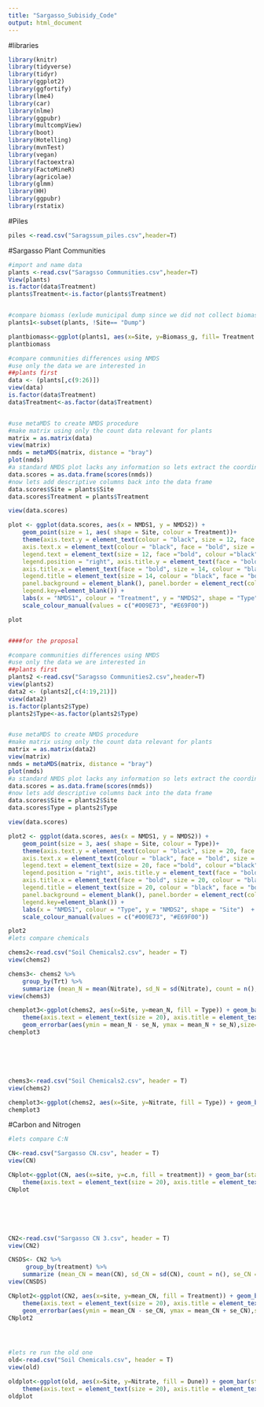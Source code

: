 ```yaml
---
title: "Sargasso_Subisidy_Code"
output: html_document
---
```


#libraries
```r
library(knitr)
library(tidyverse)
library(tidyr)
library(ggplot2)
library(ggfortify)
library(lme4)
library(car)
library(nlme)
library(ggpubr)
library(multcompView)
library(boot)
library(Hotelling)
library(mvnTest)
library(vegan)
library(factoextra)
library(FactoMineR)
library(agricolae)
library(glmm)
library(HH)
library(ggpubr)
library(rstatix)
```

#Piles
```r
piles <-read.csv("Saragssum_piles.csv",header=T)

```

#Sargasso Plant Communities 
```r
#import and name data
plants <-read.csv("Saragsso Communities.csv",header=T)
View(plants)
is.factor(data$Treatment)
plants$Treatment<-is.factor(plants$Treatment)


#compare biomass (exlude municipal dump since we did not collect biomass there)
plants1<-subset(plants, !Site== "Dump")

plantbiomass<-ggplot(plants1, aes(x=Site, y=Biomass_g, fill= Treatment )) + geom_bar(stat="identity",position=position_dodge()) + theme_bw() + xlab("Site") + ylab("biomass (g)") + ggtitle("") 
plantbiomass

#compare communities differences using NMDS
#use only the data we are interested in
##plants first
data <- (plants[,c(9:26)])
view(data)
is.factor(data$Treatment)
data$Treatment<-as.factor(data$Treatment)


#use metaMDS to create NMDS procedure
#make matrix using only the count data relevant for plants
matrix = as.matrix(data)
view(matrix)
nmds = metaMDS(matrix, distance = "bray") 
plot(nmds)
#a standard NMDS plot lacks any information so lets extract the coordinates and make it more informative
data.scores = as.data.frame(scores(nmds))
#now lets add descriptive columns back into the data frame 
data.scores$Site = plants$Site
data.scores$Treatment = plants$Treatment

view(data.scores)

plot <- ggplot(data.scores, aes(x = NMDS1, y = NMDS2)) + 
    geom_point(size = 1, aes( shape = Site, colour = Treatment))+ 
    theme(axis.text.y = element_text(colour = "black", size = 12, face = "bold"), 
    axis.text.x = element_text(colour = "black", face = "bold", size = 12), 
    legend.text = element_text(size = 12, face ="bold", colour ="black"), 
    legend.position = "right", axis.title.y = element_text(face = "bold", size = 14), 
    axis.title.x = element_text(face = "bold", size = 14, colour = "black"), 
    legend.title = element_text(size = 14, colour = "black", face = "bold"), 
    panel.background = element_blank(), panel.border = element_rect(colour = "black", fill = NA, size = 1.2),
    legend.key=element_blank()) + 
    labs(x = "NMDS1", colour = "Treatment", y = "NMDS2", shape = "Type")  + 
    scale_colour_manual(values = c("#009E73", "#E69F00")) 

plot


####for the proposal

#compare communities differences using NMDS
#use only the data we are interested in
##plants first
plants2 <-read.csv("Saragsso Communities2.csv",header=T)
view(plants2)
data2 <- (plants2[,c(4:19,21)])
view(data2)
is.factor(plants2$Type)
plants2$Type<-as.factor(plants2$Type)


#use metaMDS to create NMDS procedure
#make matrix using only the count data relevant for plants
matrix = as.matrix(data2)
view(matrix)
nmds = metaMDS(matrix, distance = "bray") 
plot(nmds)
#a standard NMDS plot lacks any information so lets extract the coordinates and make it more informative
data.scores = as.data.frame(scores(nmds))
#now lets add descriptive columns back into the data frame 
data.scores$Site = plants2$Site
data.scores$Type = plants2$Type

view(data.scores)

plot2 <- ggplot(data.scores, aes(x = NMDS1, y = NMDS2)) + 
    geom_point(size = 3, aes( shape = Site, colour = Type))+ 
    theme(axis.text.y = element_text(colour = "black", size = 20, face = "bold"), 
    axis.text.x = element_text(colour = "black", face = "bold", size = 20), 
    legend.text = element_text(size = 20, face ="bold", colour ="black"), 
    legend.position = "right", axis.title.y = element_text(face = "bold", size = 20), 
    axis.title.x = element_text(face = "bold", size = 20, colour = "black"), 
    legend.title = element_text(size = 20, colour = "black", face = "bold"), 
    panel.background = element_blank(), panel.border = element_rect(colour = "black", fill = NA, size = 1.2),
    legend.key=element_blank()) + 
    labs(x = "NMDS1", colour = "Type", y = "NMDS2", shape = "Site")  + 
    scale_colour_manual(values = c("#009E73", "#E69F00")) 

plot2
#lets compare chemicals

chems2<-read.csv("Soil Chemicals2.csv", header = T)
view(chems2)

chems3<- chems2 %>%
    group_by(Trt) %>%
    summarize (mean_N = mean(Nitrate), sd_N = sd(Nitrate), count = n(), se_N = (sd_N/(sqrt(count))))
view(chems3)

chemplot3<-ggplot(chems2, aes(x=Site, y=mean_N, fill = Type)) + geom_bar(stat="identity",position=position_dodge()) + theme_bw() + xlab("Site") + ylab("Nitrate (ppm)") + ggtitle(" ") +
    theme(axis.text = element_text(size = 20), axis.title = element_text (size = 20), legend.text = element_text(size = 20), legend.title = element_text(size = 20)) +
    geom_errorbar(aes(ymin = mean_N - se_N, ymax = mean_N + se_N),size=.2, width = .2,  position=position_dodge(0.9))
chemplot3






chems3<-read.csv("Soil Chemicals2.csv", header = T)
view(chems2)

chemplot3<-ggplot(chems2, aes(x=Site, y=Nitrate, fill = Type)) + geom_boxplot() + theme_bw() + xlab("Site") + ylab("Nitrate (ppm)") + ggtitle(" ") 
chemplot3


```

#Carbon and Nitrogen
```r

#lets compare C:N

CN<-read.csv("Sargasso CN.csv", header = T)
view(CN)

CNplot<-ggplot(CN, aes(x=site, y=c.n, fill = treatment)) + geom_bar(stat="identity",position=position_dodge()) + theme_bw() + xlab("Site") + ylab("Carbon: 1 Nitrogen") + ggtitle(" ") +
    theme(axis.text = element_text(size = 20), axis.title = element_text (size = 20), legend.text = element_text(size = 20), legend.title = element_text(size = 20)) 
CNplot






CN2<-read.csv("Sargasso CN 3.csv", header = T)
view(CN2)

CNSDS<- CN2 %>%
     group_by(treatment) %>%
    summarize (mean_CN = mean(CN), sd_CN = sd(CN), count = n(), se_CN = (sd_CN/(sqrt(count))))
view(CNSDS)

CNplot2<-ggplot(CN2, aes(x=site, y=mean_CN, fill = Treatment)) + geom_bar(stat="identity",position=position_dodge()) + theme_bw() + xlab("Site") + ylab("Carbon:Nitrogen") + ggtitle(" ") +
    theme(axis.text = element_text(size = 20), axis.title = element_text (size = 20), legend.text = element_text(size = 20), legend.title = element_text(size = 20)) +
    geom_errorbar(aes(ymin = mean_CN - se_CN, ymax = mean_CN + se_CN),size=.2, width = .2,  position=position_dodge(0.9))
CNplot2




#lets re run the old one
old<-read.csv("Soil Chemicals.csv", header = T)
view(old)

oldplot<-ggplot(old, aes(x=Site, y=Nitrate, fill = Dune)) + geom_bar(stat="identity",position=position_dodge()) + theme_bw() + xlab("Site") + ylab("nitrate") + ggtitle(" ") +
    theme(axis.text = element_text(size = 20), axis.title = element_text (size = 20), legend.text = element_text(size = 20), legend.title = element_text(size = 20)) 
oldplot
```

